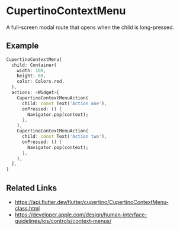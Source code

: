 

<Meta of={CupertinoContextMenuStories} />

# CupertinoContextMenu

A full-screen modal route that opens when the child is long-pressed.

## Example

```dart liveslice=CupertinoContextMenu
CupertinoContextMenu(
  child: Container(
    width: 100,
    height: 60,
    color: Colors.red,
  ),
  actions: <Widget>[
    CupertinoContextMenuAction(
      child: const Text('Action one'),
      onPressed: () {
        Navigator.pop(context);
      },
    ),
    CupertinoContextMenuAction(
      child: const Text('Action two'),
      onPressed: () {
        Navigator.pop(context);
      },
    ),
  ],
)
```

## Related Links

- https://api.flutter.dev/flutter/cupertino/CupertinoContextMenu-class.html
- https://developer.apple.com/design/human-interface-guidelines/ios/controls/context-menus/
